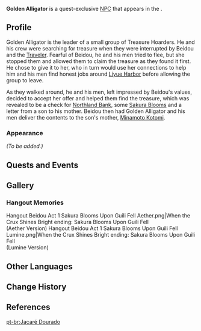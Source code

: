 {{Meta
<!-- REMOVE THIS TEMPLATE AFTER ADDING MISSING INFO -->
|missing_NPC_profile  = yes
}}
{{Character Infobox
|type             = Quest NPC
|image            = NPC Golden Alligator.png
|realname         = 
|region           = Liyue
|location         = Liyue
|affiliation      = Treasure Hoarders
|title            = Small-Time Treasure Hoarder Leader
|voiceEN          = [https://www.jdcvoices.com/ Jordan Dash Cruz]<ref>Twitter: [https://twitter.com/dashcruzva/status/1463653523493515264 EN VA Self Announcement]</ref>
|voiceCN          = 
|voiceJP          = 
}}
'''Golden Alligator''' is a quest-exclusive [[NPC]] that appears in the {{Quest|Guili Plains Treasure Hunt}}.
<!--
==Location==
<gallery>
NPC Location Golden Alligator.png|Golden Alligator's location
NPC Location Golden Alligator Context.png|Additional context
</gallery>
-->
==Profile==
Golden Alligator is the leader of a small group of Treasure Hoarders. He and his crew were searching for treasure when they were interrupted by Beidou and the [[Traveler]]. Fearful of Beidou, he and his men tried to flee, but she stopped them and allowed them to claim the treasure as they found it first. He chose to give it to her, who in turn would use her connections to help him and his men find honest jobs around [[Liyue Harbor]] before allowing the group to leave.

As they walked around, he and his men, left impressed by Beidou's values, decided to accept her offer and helped them find the treasure, which was revealed to be a check for [[Northland Bank]], some [[Sakura Bloom]]s and a letter from a son to his mother. Beidou then had Golden Alligator and his men deliver the contents to the son's mother, [[Minamoto Kotomi]].

===Appearance===
''(To be added.)''

==Quests and Events==
{{Quests and Events}}

==Gallery==
===Hangout Memories===
<gallery>
Hangout Beidou Act 1 Sakura Blooms Upon Guili Fell Aether.png|When the Crux Shines Bright ending: Sakura Blooms Upon Guili Fell<br>(Aether Version)
Hangout Beidou Act 1 Sakura Blooms Upon Guili Fell Lumine.png|When the Crux Shines Bright ending: Sakura Blooms Upon Guili Fell<br>(Lumine Version)
</gallery>

==Other Languages==
{{Other Languages
|default_hidden = 1
|en      = Golden Alligator
|zhs     = 金忽律
|zhs_rm  = Jīn Hūlǜ
|zht     = 金忽律
|zht_rm  = Jīn Hūlǜ
|zh_note = {{zh|忽律|rm=Hūlǜ}} is an archaic term said to refer to either a {{w|crocodilia}}n or a venomous lizard.
|ja      = 金忽律
|ja_rm   = Kinkotsuritsu{{Assumed}}
|ko      = {{tt|황금|黃金}} {{tt|악어|鰐魚}}
|ko_rm   = Hwanggeum Ak'eo
|es      = Caimán Dorado
|fr      = Alligator doré
|ru      = Золотой Крокодил
|th      = Golden Alligator
|vi      = Cá Sấu Vàng
|de      = Goldener Alligator
|id      = Golden Alligator
|pt      = Jacaré Dourado
|tr      = Altın Timsah
|it      = Alligatore dorato
}}

==Change History==
{{Change History|2.3}}

==References==
{{Reflist}}

[[pt-br:Jacaré Dourado]]
